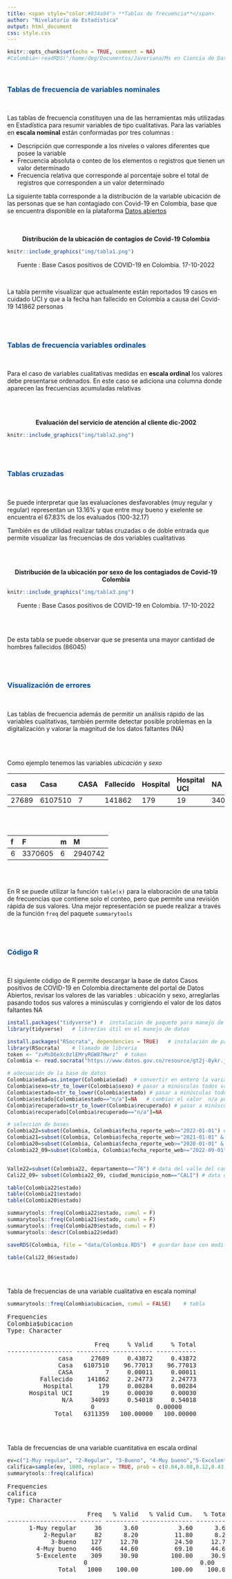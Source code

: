 ```yaml
---
title: <span style="color:#034a94"> **Tablas de frecuencia**</span>
author: "Nivelatorio de Estadística"
output: html_document
css: style.css
---
```


```r
knitr::opts_chunk$set(echo = TRUE, comment = NA)
#Colombia<-readRDS("/home/deg/Documentos/Javeriana/Ms en Ciencia de Datos/repository/dataset/Colombia.RDS")
```

</br>


### <span style="color:#034a94">**Tablas de frecuencia de variables nominales**</span>

</br>

Las tablas de frecuencia constituyen una de las herramientas más utilizadas en Estadística para resumir variables de tipo cualitativas.  Para las variables en **escala nominal** están conformadas por tres columnas : 

+ Descripción que corresponde a los niveles o valores diferentes que posee la variable
+ Frecuencia absoluta o conteo de los elementos o registros que tienen un valor determinado
+ Frecuencia relativa que corresponde al porcentaje sobre el total de registros que corresponden a un valor determinado

La siguiente tabla corresponde a la distribución de la variable ubicación de las personas que se han contagiado con Covid-19 en Colombia, base que se encuentra disponible en la plataforma [Datos abiertos](https://www.datos.gov.co/browse?q=covid%20&sortBy=relevance)

</br></br>
<center>**Distribución de la ubicación de contagios de Covid-19 Colombia**</center>
```r
knitr::include_graphics("img/tabla1.png")
```
<center>Fuente : Base Casos positivos de COVID-19 en Colombia. 17-10-2022</center>

</br>

La tabla permite visualizar que actualmente están reportados 19 casos en cuidado UCI y que a la fecha han fallecido en Colombia a causa del Covid-19 141862 personas


</br></br>

### <span style="color:#034a94">**Tablas de frecuencia variables ordinales**</span>

</br>

Para el caso de variables cualitativas medidas en **escala ordinal** los valores debe presentarse ordenados. En este caso se adiciona una columna donde aparecen las frecuencias acumuladas relativas

</br></br>

<center>**Evaluación del servicio de atención al cliente dic-2002 **</center>
```r
knitr::include_graphics("img/tabla2.png")
```

</br></br>

### <span style="color:#034a94">**Tablas cruzadas**</span>

</br>

Se puede interpretar que las evaluaciones desfavorables (muy regular y regular) representan un 13.16%  y que entre muy bueno y exelente se encuentra el 67.83% de los evaluados (100-32.17)


También es de utilidad realizar tablas cruzadas o de doble entrada que permite visualizar las frecuencias de dos variables cualitativas 

</br></br>

<center>**Distribución de la ubicación por sexo de los contagiados de Covid-19 Colombia**</center>
```r
knitr::include_graphics("img/tabla3.png")
```
<center>Fuente : Base Casos positivos de COVID-19 en Colombia. 17-10-2022</center>

</br></br>

De esta tabla se puede observar que se presenta una mayor cantidad de hombres fallecidos  (86045)

</br></br>

### <span style="color:#034a94">**Visualización de errores**</span>

</br>

Las tablas de frecuencia además de permitir un análisis rápido de las variables cualitativas, también permite detectar posible problemas en la digitalización y valorar la magnitud de los datos faltantes (NA) 

</br></br>

Como ejemplo tenemos las variables *ubicación* y *sexo*   

| casa    | Casa       |CASA    |Fallecido     |Hospital        | Hospital UCI  | NA      |
|:--------|:-----------|:-------|:-------------|:---------------|:--------------|:--------|
| 27689   | 6107510    |7       |141862        |   179          | 19            | 34093   |


</br></br>

|   f  | F         | m      | M        |
|:-----|:----------|:-------|:---------|
|   6  |3370605    |6       | 2940742  |



</br></br>

En R se puede utilizar la función `table(x)` para la elaboración de una tabla de frecuencias que contiene solo el conteo, pero que permite una revisión rápida de sus valores. Una mejor representación se puede realizar a través de la función `freq` del  paquete `summarytools`

</br></br>

### <span style="color:#034a94">**Código R**


</br>

El siguiente código de R permite descargar la base de datos Casos positivos de COVID-19 en Colombia directamente del portal de Datos Abiertos, revisar los valores de las variables : ubicación y sexo, arreglarlas pasando todos sus valores a minúsculas y corrigiendo el valor de los datos faltantes NA


```r
install.packages("tidyverse") #  instalación de paquete para manejo de datos
library(tidyverse)   # librerías útil en el manejo de datos

install.packages("RSocrata", dependencies = TRUE)   # instalación de paquete RSocrata
library(RSocrata)    # llamado de libreria
token <- "zxMsD6eXc0zlEMryRGW87Hwrz"  # token
Colombia <- read.socrata("https://www.datos.gov.co/resource/gt2j-8ykr.json", app_token = token) # lectura de manera remota 

# adecuación de la base de datos
Colombia$edad=as.integer(Colombia$edad)  # convertir en entero la variable edad
Colombia$sexo=str_to_lower(Colombia$sexo) # pasar a minúsculas todos valores de la variable sexo
Colombia$estado=str_to_lower(Colombia$estado) # pasar a minúsculas todos lo valores de la variable estado
Colombia$estado[Colombia$estado=="n/a"]=NA   # cambiar el valor  n/a por NA - valores faltantes
Colombia$recuperado=str_to_lower(Colombia$recuperado) # pasar a minúsculas todos los valores de la variable recuperado
Colombia$recuperado[Colombia$recuperado=="n/a"]=NA 

# seleccion de bases
Colombia22=subset(Colombia, Colombia$fecha_reporte_web>="2022-01-01") # data del 2022
Colombia21=subset(Colombia, Colombia$fecha_reporte_web>="2021-01-01" & Colombia$fecha_reporte_web<"2022-01-01") # data de 2021
Colombia20=subset(Colombia, Colombia$fecha_reporte_web>="2020-01-01" & Colombia$fecha_reporte_web<"2021-01-01") # data de 2020
Colombia22_09=subset(Colombia, Colombia$fecha_reporte_web>="2022-09-01") # data de 2022 sep


Valle22=subset(Colombia22, departamento=="76") # data del valle del cauca de 2022
Cali22_09= subset(Colombia22_09, ciudad_municipio_nom=="CALI") # data de cali de 2022

table(Colombia22$estado)
table(Colombia21$estado)
table(Colombia20$estado)

summarytools::freq(Colombia22$estado, cumul = F)
summarytools::freq(Colombia21$estado, cumul = F)
summarytools::freq(Colombia20$estado, cumul = F)
summarytools::descr(Colombia22$edad)

saveRDS(Colombia, file = "data/Colombia.RDS")  # guardar base con modificaciones

table(Cali22_06$estado)
```

</br></br>

Tabla de frecuencias de una variable cualitativa en escala nominal

```r
summarytools::freq(Colombia$ubicacion, cumul = FALSE)    # tabla
```

<pre>
Frequencies  
Colombia$ubicacion  
Type: Character  

                        Freq     % Valid     % Total
------------------ --------- ----------- -----------
              casa     27689     0.43872     0.43872
              Casa   6107510    96.77013    96.77013
              CASA         7     0.00011     0.00011
         Fallecido    141862     2.24773     2.24773
          Hospital       179     0.00284     0.00284
      Hospital UCI        19     0.00030     0.00030
               N/A     34093     0.54018     0.54018
              <NA>         0                 0.00000
             Total   6311359   100.00000   100.00000
</pre>


</br></br>

Tabla de frecuencias de una variable cuantitativa en escala ordinal

```r
ev=c("1-Muy regular", "2-Regular", "3-Bueno", "4-Muy bueno","5-Excelente")     # etiquetas 
califica=sample(ev, 1000, replace = TRUE, prob = c(0.04,0.08,0.12,0.43,0.32))  # datos simulados
summarytools::freq(califica)                                                   # tabla
```

<pre>
Frequencies  
califica  
Type: Character  

                      Freq   % Valid   % Valid Cum.   % Total   % Total Cum.
------------------- ------ --------- -------------- --------- --------------
      1-Muy regular     36      3.60           3.60      3.60           3.60
          2-Regular     82      8.20          11.80      8.20          11.80
            3-Bueno    127     12.70          24.50     12.70          24.50
        4-Muy bueno    446     44.60          69.10     44.60          69.10
        5-Excelente    309     30.90         100.00     30.90         100.00
               <NA>      0                               0.00         100.00
              Total   1000    100.00         100.00    100.00         100.00

</pre>





